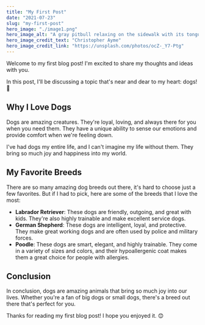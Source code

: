 ```yaml
---
title: "My First Post"
date: "2021-07-23"
slug: "my-first-post"
hero_image: "./image1.png"
hero_image_alt: "A gray pitbull relaxing on the sidewalk with its tongue hanging out"
hero_image_credit_text: "Christopher Ayme"
hero_image_credit_link: "https://unsplash.com/photos/ocZ-_Y7-Ptg"
---
```


Welcome to my first blog post! I'm excited to share my thoughts and ideas with you.

In this post, I'll be discussing a topic that's near and dear to my heart: dogs! 🐶

## Why I Love Dogs

Dogs are amazing creatures. They're loyal, loving, and always there for you when you need them. They have a unique ability to sense our emotions and provide comfort when we're feeling down.

I've had dogs my entire life, and I can't imagine my life without them. They bring so much joy and happiness into my world.

## My Favorite Breeds

There are so many amazing dog breeds out there, it's hard to choose just a few favorites. But if I had to pick, here are some of the breeds that I love the most:

- **Labrador Retriever**: These dogs are friendly, outgoing, and great with kids. They're also highly trainable and make excellent service dogs.
- **German Shepherd**: These dogs are intelligent, loyal, and protective. They make great working dogs and are often used by police and military forces.
- **Poodle**: These dogs are smart, elegant, and highly trainable. They come in a variety of sizes and colors, and their hypoallergenic coat makes them a great choice for people with allergies.

## Conclusion

In conclusion, dogs are amazing animals that bring so much joy into our lives. Whether you're a fan of big dogs or small dogs, there's a breed out there that's perfect for you.

Thanks for reading my first blog post! I hope you enjoyed it. 😊